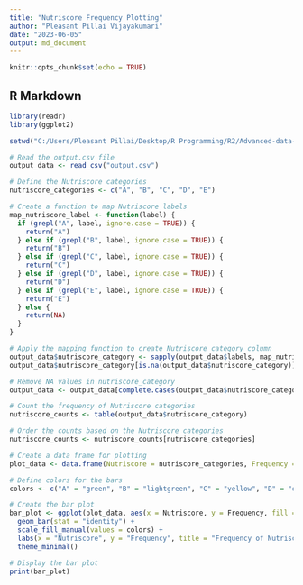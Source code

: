 ```yaml
---
title: "Nutriscore Frequency Plotting"
author: "Pleasant Pillai Vijayakumari"
date: "2023-06-05"
output: md_document
---
```


```r
knitr::opts_chunk$set(echo = TRUE)
```

## R Markdown

```r
library(readr)
library(ggplot2)

setwd("C:/Users/Pleasant Pillai/Desktop/R Programming/R2/Advanced-data-processing-with-R/Projects/DanielaKemp")

# Read the output.csv file
output_data <- read_csv("output.csv")

# Define the Nutriscore categories
nutriscore_categories <- c("A", "B", "C", "D", "E")

# Create a function to map Nutriscore labels
map_nutriscore_label <- function(label) {
  if (grepl("A", label, ignore.case = TRUE)) {
    return("A")
  } else if (grepl("B", label, ignore.case = TRUE)) {
    return("B")
  } else if (grepl("C", label, ignore.case = TRUE)) {
    return("C")
  } else if (grepl("D", label, ignore.case = TRUE)) {
    return("D")
  } else if (grepl("E", label, ignore.case = TRUE)) {
    return("E")
  } else {
    return(NA)
  }
}

# Apply the mapping function to create Nutriscore category column
output_data$nutriscore_category <- sapply(output_data$labels, map_nutriscore_label)
output_data$nutriscore_category[is.na(output_data$nutriscore_category)] <- sapply(output_data$emb_codes, map_nutriscore_label)

# Remove NA values in nutriscore_category
output_data <- output_data[complete.cases(output_data$nutriscore_category), ]

# Count the frequency of Nutriscore categories
nutriscore_counts <- table(output_data$nutriscore_category)

# Order the counts based on the Nutriscore categories
nutriscore_counts <- nutriscore_counts[nutriscore_categories]

# Create a data frame for plotting
plot_data <- data.frame(Nutriscore = nutriscore_categories, Frequency = as.numeric(nutriscore_counts))

# Define colors for the bars
colors <- c("A" = "green", "B" = "lightgreen", "C" = "yellow", "D" = "orange", "E" = "red")

# Create the bar plot
bar_plot <- ggplot(plot_data, aes(x = Nutriscore, y = Frequency, fill = Nutriscore)) +
  geom_bar(stat = "identity") +
  scale_fill_manual(values = colors) +
  labs(x = "Nutriscore", y = "Frequency", title = "Frequency of Nutriscore Categories") +
  theme_minimal()

# Display the bar plot
print(bar_plot)
```

